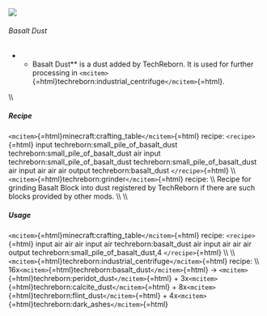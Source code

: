![](/mods/techreborn/basalt_dust.png)

###### Basalt Dust

-   -   Basalt Dust** is a dust added by TechReborn. It is used for
        further processing in
        `<mcitem>`{=html}techreborn:industrial_centrifuge`</mcitem>`{=html}.

\\\\

##### Recipe

`<mcitem>`{=html}minecraft:crafting_table`</mcitem>`{=html} recipe:
`<recipe>`{=html} input techreborn:small_pile_of_basalt_dust
techreborn:small_pile_of_basalt_dust air input
techreborn:small_pile_of_basalt_dust
techreborn:small_pile_of_basalt_dust air input air air air output
techreborn:basalt_dust `</recipe>`{=html} \\\\
`<mcitem>`{=html}techreborn:grinder`</mcitem>`{=html} recipe: \\\\
Recipe for grinding Basalt Block into dust registered by TechReborn if
there are such blocks provided by other mods. \\\\ \\\\

##### Usage

`<mcitem>`{=html}minecraft:crafting_table`</mcitem>`{=html} recipe:
`<recipe>`{=html} input air air air input air techreborn:basalt_dust air
input air air air output techreborn:small_pile_of_basalt_dust,4
`</recipe>`{=html} \\\\ \\\\
`<mcitem>`{=html}techreborn:industrial_centrifuge`</mcitem>`{=html}
recipe: \\\\
16x`<mcitem>`{=html}techreborn:basalt_dust`</mcitem>`{=html} -\>
`<mcitem>`{=html}techreborn:peridot_dust`</mcitem>`{=html} +
3x`<mcitem>`{=html}techreborn:calcite_dust`</mcitem>`{=html} +
8x`<mcitem>`{=html}techreborn:flint_dust`</mcitem>`{=html} +
4x`<mcitem>`{=html}techreborn:dark_ashes`</mcitem>`{=html}

